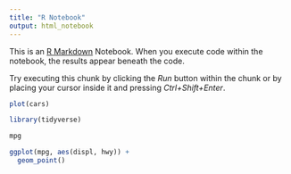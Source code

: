 ---
title: "R Notebook"
output: html_notebook
---

This is an [R Markdown](http://rmarkdown.rstudio.com) Notebook. When you execute code within the notebook, the results appear beneath the code. 

Try executing this chunk by clicking the *Run* button within the chunk or by placing your cursor inside it and pressing *Ctrl+Shift+Enter*. 

```{r}
plot(cars)
```

```{r}
library(tidyverse)
```

```{r}
mpg
```

```{r}

ggplot(mpg, aes(displ, hwy)) +
  geom_point()
```

